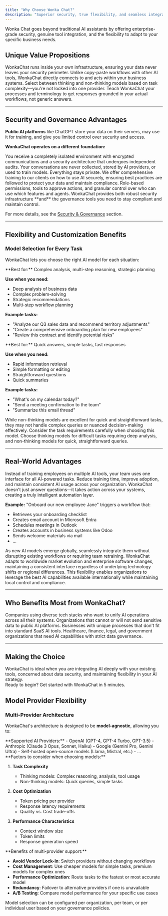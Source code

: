 ```yaml
---
title: "Why Choose Wonka Chat?"
description: "Superior security, true flexibility, and seamless integration with your business tools."
---
```


Wonka Chat goes beyond traditional AI assistants by offering enterprise-grade security, genuine tool integration, and the flexibility to adapt to your specific business needs.

<Tabs>
<Tab title="Overview">

## Unique Value Propositions

<CardGroup cols={2}>
<Card title="Your Environment, Your Control" icon="lock">
WonkaChat runs inside your own infrastructure, ensuring your data never leaves your security perimeter.
</Card>

<Card title="Real Tool Integration" icon="puzzle-piece">
Unlike copy-paste workflows with other AI tools, WonkaChat directly connects to and acts within your business systems.
</Card>

<Card title="Choose Your AI Models" icon="toggle-on">
Select between thinking and non-thinking models based on task complexity—you're not locked into one provider.
</Card>

<Card title="Business-Specific Intelligence" icon="lightbulb">
Teach WonkaChat your processes and terminology to get responses grounded in your actual workflows, not generic answers.
</Card>
</CardGroup>

---

## Security and Governance Advantages

**Public AI platforms** like ChatGPT store your data on their servers, may use it for training, and give you limited control over security and access.

**WonkaChat operates on a different foundation:**

<CardGroup cols={2}>
<Card title="Built-In Security" icon="shield-check">
You receive a completely isolated environment with encrypted communications and a security architecture that undergoes independent audits.
</Card>

<Card title="No Data Collection" icon="ban">
Your conversations are never collected, stored by AI providers, or used to train models. Everything stays private.
</Card>

<Card title="AI Training" icon="certificate">
We offer comprehensive training to our clients on how to use AI securely, ensuring best practices are followed to protect your data and maintain compliance.
</Card>

<Card title="Access & Control" icon="users-gear">
Role-based permissions, tools to approve actions, and granular control over who can use which features and agents.
</Card>
</CardGroup>

<Info>
WonkaChat provides both robust security infrastructure **and** the governance tools you need to stay compliant and maintain control.
</Info>

For more details, see the [Security & Governance](/security-governance/security-overview) section.

---

## Flexibility and Customization Benefits

### Model Selection for Every Task

WonkaChat lets you choose the right AI model for each situation:

<Tabs>
<Tab title="Thinking Models">
**Best for:** Complex analysis, multi-step reasoning, strategic planning

**Use when you need:**
- Deep analysis of business data
- Complex problem-solving
- Strategic recommendations
- Multi-step workflow planning

**Example tasks:**
- "Analyze our Q3 sales data and recommend territory adjustments"
- "Create a comprehensive onboarding plan for new employees"
- "Review this contract and identify potential risks"
</Tab>

<Tab title="Non-Thinking Models">
**Best for:** Quick answers, simple tasks, fast responses

**Use when you need:**
- Rapid information retrieval
- Simple formatting or editing
- Straightforward questions
- Quick summaries

**Example tasks:**
- "What's on my calendar today?"
- "Send a meeting confirmation to the team"
- "Summarize this email thread"

<Warning>
While non-thinking models are excellent for quick and straightforward tasks, they may not handle complex queries or nuanced decision-making effectively. Consider the task requirements carefully when choosing this model.
</Warning>
</Tab>
</Tabs>

<Info>
Choose thinking models for difficult tasks requiring deep analysis, and non-thinking models for quick, straightforward queries.
</Info>

---

## Real-World Advantages

<Steps>
<Step title="Centralized AI Operations">
Instead of training employees on multiple AI tools, your team uses one interface for all AI-powered tasks.

<Check>
Reduce training time, improve adoption, and maintain consistent AI usage across your organization.
</Check>
</Step>

<Step title="Connected Intelligence">
WonkaChat doesn't just answer questions—it takes action across your systems, creating a truly intelligent automation layer.

**Example:** "Onboard our new employee Jane" triggers a workflow that:
- Retrieves your onboarding checklist
- Creates email account in Microsoft Entra
- Schedules meetings in Outlook
- Creates accounts in business systems like Odoo
- Sends welcome materials via mail
- ...
</Step>

<Step title="Future-Proof Flexibility">
As new AI models emerge globally, seamlessly integrate them without disrupting existing workflows or requiring team retraining. WonkaChat adapts to worldwide market evolution and enterprise software changes, maintaining a consistent interface regardless of underlying technology shifts or regional differences. This flexibility enables organizations to leverage the best AI capabilities available internationally while maintaining local control and compliance.
</Step>
</Steps>

---

## Who Benefits Most from WonkaChat?

<CardGroup cols={2}>
<Card title="Multi-Tool Organizations" icon="sitemap">
Companies using diverse tech stacks who want to unify AI operations across all their systems.
</Card>

<Card title="Security-Conscious Teams" icon="user-shield">
Organizations that cannot or will not send sensitive data to public AI platforms.
</Card>

<Card title="Custom Workflow Needs" icon="diagram-project">
Businesses with unique processes that don't fit into standard SaaS AI tools.
</Card>

<Card title="Regulated Industries" icon="scale-balanced">
Healthcare, finance, legal, and government organizations that need AI capabilities with strict data governance.
</Card>
</CardGroup>

---

## Making the Choice

<Tip>
WonkaChat is ideal when you are integrating AI deeply with your existing tools, concerned about data security, and maintaining flexibility in your AI strategy.
</Tip>

<div className="flex justify-center">
  <div className="max-w-fit">
    <Card title="Quick Start Guide" icon="rocket" href="/welcome/quick-start">
    Ready to begin? Get started with WonkaChat in 5 minutes.
    </Card>
  </div>
</div>


</Tab>

<Tab title="Technical Details">

## Model Provider Flexibility

### Multi-Provider Architecture

WonkaChat's architecture is designed to be **model-agnostic**, allowing you to:

<Tabs>
<Tab title="Provider Options">
**Supported AI Providers:**
- OpenAI (GPT-4, GPT-4 Turbo, GPT-3.5)
- Anthropic (Claude 3 Opus, Sonnet, Haiku)
- Google (Gemini Pro, Gemini Ultra)
- Self-hosted open-source models (Llama, Mistral, etc.)
- ... 
</Tab>

<Tab title="Selection Criteria">
**Factors to consider when choosing models:**

1. **Task Complexity**
   - Thinking models: Complex reasoning, analysis, tool usage
   - Non-thinking models: Quick queries, simple tasks

2. **Cost Optimization**
   - Token pricing per provider
   - Response latency requirements
   - Quality vs. Cost trade-offs

3. **Performance Characteristics**
   - Context window size
   - Token limits
   - Response generation speed
</Tab>

<Tab title="Switching Strategy">
**Benefits of multi-provider support:**

- **Avoid Vendor Lock-In**: Switch providers without changing workflows
- **Cost Management**: Use cheaper models for simple tasks, premium models for complex ones
- **Performance Optimization**: Route tasks to the fastest or most accurate model
- **Redundancy**: Failover to alternative providers if one is unavailable
- **A/B Testing**: Compare model performance for your specific use cases
</Tab>
</Tabs>


<Tip>
Model selection can be configured per organization, per team, or per individual user based on your governance policies.
</Tip>

</Tab>
</Tabs>
